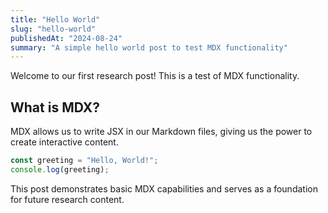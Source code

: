 ```yaml
---
title: "Hello World"
slug: "hello-world"
publishedAt: "2024-08-24"
summary: "A simple hello world post to test MDX functionality"
---
```


Welcome to our first research post! This is a test of MDX functionality.

## What is MDX?

MDX allows us to write JSX in our Markdown files, giving us the power to create interactive content.

```javascript
const greeting = "Hello, World!";
console.log(greeting);
```

This post demonstrates basic MDX capabilities and serves as a foundation for future research content.
